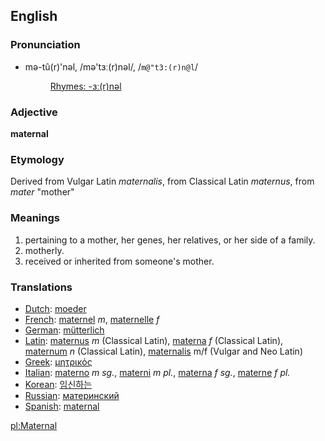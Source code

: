 ==English==
===Pronunciation===
*mə-tû(r)'nəl, /mə'tɜː(r)nəl/, /<tt>m@"t3:(r)n@l</tt>/
*:[[Rhymes:English:-ɜː(r)nəl|Rhymes: -ɜː(r)nəl]]

===Adjective===
'''maternal'''

===Etymology===
Derived from Vulgar Latin ''maternalis'', from Classical Latin ''maternus'', from ''mater'' "mother"

===Meanings===

#pertaining to a mother, her genes, her relatives, or her side of a family.
#motherly.
#received or inherited from someone's mother.

===Translations===

*[[Dutch]]: [[moeder]]
*[[French]]: [[maternel]] ''m'', [[maternelle]] ''f''
*[[German]]: [[mütterlich]]
*[[Latin]]: [[maternus]] ''m'' (Classical Latin), [[materna]] ''f'' (Classical Latin), [[maternum]] ''n'' (Classical Latin), [[maternalis]] m/f (Vulgar and Neo Latin)
*[[Greek]]: [[μητρικός]]
*[[Italian]]: [[materno]] ''m sg.'', [[materni]] ''m pl.'', [[materna]] ''f sg.'', [[materne]] ''f pl.''
*[[Korean]]: [[임신하는]]
*[[Russian]]: [[материнский]]
*[[Spanish]]: [[maternal]]

[[pl:Maternal]]